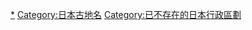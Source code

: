 {{Template:Category:都道府縣|已廢除的郡|top=日本已廢除的郡}}

[[Category:日本的郡|*]]
[[Category:日本古地名|Category:日本古地名]]
[[Category:已不存在的日本行政區劃|Category:已不存在的日本行政區劃]]